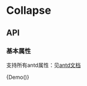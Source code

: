 
<Meta title="Collapse" component={Demo} />

# Collapse

## API

### 基本属性

支持所有antd属性：见[antd文档](https://ant.design/components/collapse-cn/#API)


<Preview>
  <Story name="Demo">
        {Demo()}
  </Story>
</Preview>
